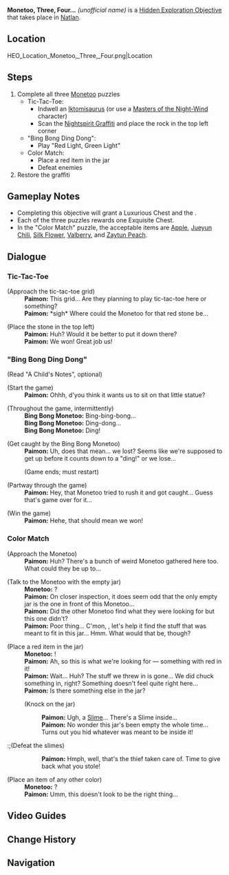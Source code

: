{{Hidden Exploration Objectives Infobox
|image      = HEO Monetoo, Three, Four.png
|type       = Unordered
|req        = 
|region     = Natlan
|characters = Paimon;Traveler
}}
'''Monetoo, Three, Four...''' ''(unofficial name)'' is a [[Hidden Exploration Objective]] that takes place in [[Natlan]]. 

==Location==
<gallery>
HEO_Location_Monetoo,_Three,_Four.png|Location
</gallery>

==Steps==
# Complete all three [[Monetoo]] puzzles
#* Tic-Tac-Toe:
#** Indwell an [[Iktomisaurus]] (or use a [[Masters of the Night-Wind]] character)
#** Scan the [[Nightspirit Graffiti]] and place the rock in the top left corner
#* "Bing Bong Ding Dong":
#** Play "Red Light, Green Light"
#* Color Match:
#** Place a red item in the jar
#** Defeat enemies{{Enemy List|Hydro Slime*2}}
# Restore the graffiti

==Gameplay Notes==
* Completing this objective will grant a Luxurious Chest and the {{Achievement|Vibrant Colors of the Shoreline}}.
* Each of the three puzzles rewards one Exquisite Chest.
* In the "Color Match" puzzle, the acceptable items are [[Apple]], [[Jueyun Chili]], [[Silk Flower]], [[Valberry]], and [[Zaytun Peach]].

==Dialogue==
===Tic-Tac-Toe===
{{Dialogue Start}}
;(Approach the tic-tac-toe grid)
:'''Paimon:''' This grid... Are they planning to play tic-tac-toe here or something?
:'''Paimon:''' *sigh* Where could the Monetoo for that red stone be...

;(Place the stone in the top left)
:'''Paimon:''' Huh? Would it be better to put it down there?
:'''Paimon:''' We won! Great job us!
{{Dialogue End}}

==="Bing Bong Ding Dong"===
{{Dialogue Start}}
;(Read "A Child's Notes", optional)
::{{Readable|title=A Child's Notes|text=
(Childish, scribbled writings are visible:)<br><!--
-->This game's called "Bing Bong Ding Dong," and here's the rules:<br><!--
-->1. When the Bing Bong Monetoo isn't ding-donging, ride on the [[Saurian]] statue's back to make it move forward.<br><!--
-->2. Get off the Saurian statue when the Bing Bong Monetoo counts down to a "ding!" or you'll lose.<br><!--
-->3. First one to run to the Bing Bong Monetoo wins!<br><!--
-->And don't give me that "isn't this just Red Light, Green Light?" crap. Rules are important, and it's precisely because you don't respect the rules that you can't win!}}

;(Start the game)
:'''Paimon:''' Ohhh, d'you think it wants us to sit on that little statue?

;(Throughout the game, intermittently)
:'''Bing Bong Monetoo:''' Bing-bing-bong...
:'''Bing Bong Monetoo:''' Ding-dong...
:'''Bing Bong Monetoo:''' Ding!

;(Get caught by the Bing Bong Monetoo)
:'''Paimon:''' Uh, does that mean... we lost? Seems like we're supposed to get up before it counts down to a "ding!" or we lose...
:;(Game ends; must restart)

;(Partway through the game)
:'''Paimon:''' Hey, that Monetoo tried to rush it and got caught... Guess that's game over for it...

;(Win the game)
:'''Paimon:''' Hehe, that should mean we won!
{{Dialogue End}}

===Color Match===
{{Dialogue Start}}
;(Approach the Monetoo)
:'''Paimon:''' Huh? There's a bunch of weird Monetoo gathered here too. What could they be up to...

;(Talk to the Monetoo with the empty jar)
:'''Monetoo:''' ?
:'''Paimon:''' On closer inspection, it does seem odd that the only empty jar is the one in front of this Monetoo...
:'''Paimon:''' Did the other Monetoo find what they were looking for but this one didn't?
:'''Paimon:''' Poor thing... C'mon, {{Traveler}}, let's help it find the stuff that was meant to fit in this jar... Hmm. What would that be, though?

;(Place a red item in the jar)
:'''Monetoo:''' !
:'''Paimon:''' Ah, so this is what we're looking for &mdash; something with red in it!
:'''Paimon:''' Wait... Huh? The stuff we threw in is gone... We did chuck something in, right? Something doesn't feel quite right here...
:'''Paimon:''' Is there something else in the jar?
:{{DIcon}} (Knock on the jar)
::'''Paimon:''' Ugh, a [[Slime]]... There's a Slime inside...
::'''Paimon:''' No wonder this jar's been empty the whole time... Turns out you hid whatever was meant to be inside it!

:;(Defeat the slimes)
::'''Paimon:''' Hmph, well, that's the thief taken care of. Time to give back what you stole!

;(Place an item of any other color)
:'''Monetoo:''' ?
:'''Paimon:''' Umm, this doesn't look to be the right thing...
{{Dialogue End}}

==Video Guides==
{{EVT
|video1   = https://youtu.be/-MyiDNNeGgE?si=QaymhaZHGPiyhNRJ
|caption1 = 9 Monetoo Luxurious Chest Puzzle Vibrant Colors Of The Shoreline Achievement
}}

==Change History==
{{Change History|5.2}}

==Navigation==
{{Hidden Exploration Objective Navbox|Unordered}}